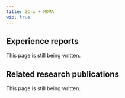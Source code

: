 ---
title: 2C-x + MDMA
wip: true
---

## Experience reports

This page is still being written.

## Related research publications

This page is still being written.

